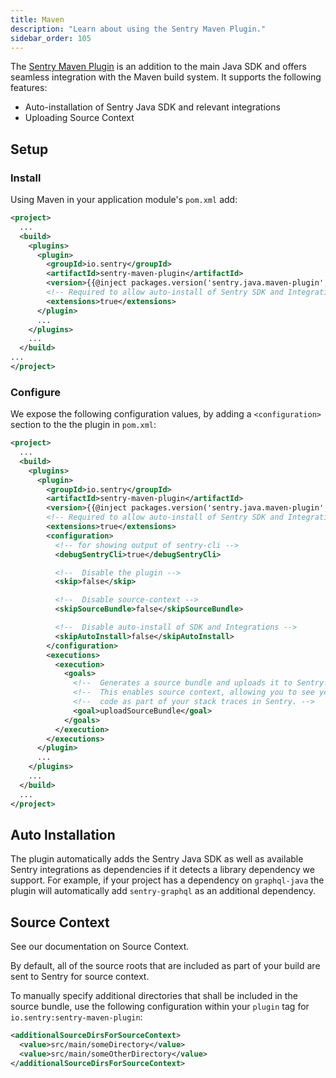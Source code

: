 ```yaml
---
title: Maven
description: "Learn about using the Sentry Maven Plugin."
sidebar_order: 105
---
```


The [Sentry Maven Plugin](https://github.com/getsentry/sentry-maven-plugin) is an addition to the main Java SDK and offers
seamless integration with the Maven build system. It supports the following features:

- Auto-installation of Sentry Java SDK and relevant integrations
- Uploading Source Context

## Setup

### Install

Using Maven in your application module's `pom.xml` add:

```xml
<project>
  ...
  <build>
    <plugins>
      <plugin>
        <groupId>io.sentry</groupId>
        <artifactId>sentry-maven-plugin</artifactId>
        <version>{{@inject packages.version('sentry.java.maven-plugin', '0.0.2') }}</version>
        <!-- Required to allow auto-install of Sentry SDK and Integrations -->
        <extensions>true</extensions>
      </plugin>
      ...
    </plugins>
    ...
  </build>
...
</project>
```

### Configure

We expose the following configuration values, by adding a `<configuration>` section to the the plugin in `pom.xml`:

```xml
<project>
  ...
  <build>
    <plugins>
      <plugin>
        <groupId>io.sentry</groupId>
        <artifactId>sentry-maven-plugin</artifactId>
        <version>{{@inject packages.version('sentry.java.maven-plugin', '0.0.2') }}</version>
        <!-- Required to allow auto-install of Sentry SDK and Integrations -->
        <extensions>true</extensions>
        <configuration>
          <!-- for showing output of sentry-cli -->
          <debugSentryCli>true</debugSentryCli>

          <!--  Disable the plugin -->
          <skip>false</skip>

          <!--  Disable source-context -->
          <skipSourceBundle>false</skipSourceBundle>

          <!--  Disable auto-install of SDK and Integrations -->
          <skipAutoInstall>false</skipAutoInstall>
        </configuration>
        <executions>
          <execution>
            <goals>
              <!--  Generates a source bundle and uploads it to Sentry. -->
              <!--  This enables source context, allowing you to see your source -->
              <!--  code as part of your stack traces in Sentry. -->
              <goal>uploadSourceBundle</goal>
            </goals>
          </execution>
        </executions>
      </plugin>
      ...
    </plugins>
    ...
  </build>
  ...
</project>
```

## Auto Installation

The plugin automatically adds the Sentry Java SDK as well as available Sentry integrations as dependencies if it detects a library dependency we support. For example, if your project has a dependency on `graphql-java` the plugin will automatically add `sentry-graphql` as an additional dependency.

## Source Context

See our documentation on <PlatformLink to="/source-context/">Source Context</PlatformLink>.

By default, all of the source roots that are included as part of your build are sent to Sentry for source context.

To manually specify additional directories that shall be included in the source bundle, use the following configuration within your `plugin` tag for `io.sentry:sentry-maven-plugin`:
```xml
<additionalSourceDirsForSourceContext>
  <value>src/main/someDirectory</value>
  <value>src/main/someOtherDirectory</value>
</additionalSourceDirsForSourceContext>
```
